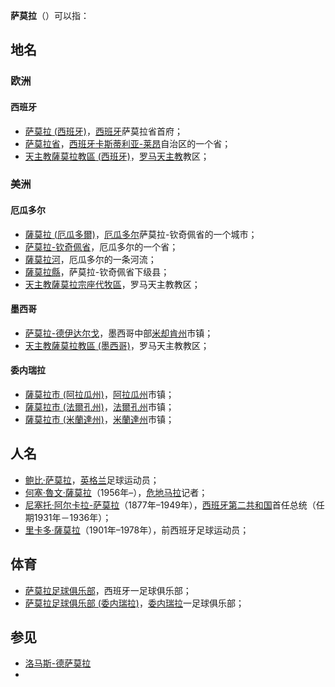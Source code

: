 {{noteTA
|G1=地名
}}
'''萨莫拉'''（{{lang-es|'''Zamora'''}}）可以指：
{{TOCright}}
==地名==
===欧洲===
====西班牙====
* [[萨莫拉_(西班牙)|萨莫拉 (西班牙)]]，[[西班牙|西班牙]]萨莫拉省首府；
* [[萨莫拉省|萨莫拉省]]，[[西班牙|西班牙]][[卡斯蒂利亚-莱昂|卡斯蒂利亚-莱昂]]自治区的一个省；
* [[天主教薩莫拉教區_(西班牙)|天主教薩莫拉教區 (西班牙)]]，[[罗马天主教|罗马天主教]]教区；

===美洲===

====厄瓜多尔====
* [[薩莫拉_(厄瓜多爾)|薩莫拉 (厄瓜多爾)]]，[[厄瓜多尔|厄瓜多尔]]萨莫拉-钦奇佩省的一个城市；
* [[萨莫拉-钦奇佩省|萨莫拉-钦奇佩省]]，厄瓜多尔的一个省；
* [[薩莫拉河|薩莫拉河]]，厄瓜多尔的一条河流；
* [[薩莫拉縣|薩莫拉縣]]，萨莫拉-钦奇佩省下级县；
* [[天主教薩莫拉宗座代牧區|天主教薩莫拉宗座代牧區]]，罗马天主教教区；

====墨西哥====
* [[萨莫拉-德伊达尔戈|萨莫拉-德伊达尔戈]]，墨西哥中部[[米却肯州|米却肯州]]市镇；
* [[天主教薩莫拉教區_(墨西哥)|天主教薩莫拉教區 (墨西哥)]]，罗马天主教教区；

====委内瑞拉====
* [[薩莫拉市_(阿拉瓜州)|薩莫拉市 (阿拉瓜州)]]，[[阿拉瓜州|阿拉瓜州]]市镇；
* [[薩莫拉市_(法爾孔州)|薩莫拉市 (法爾孔州)]]，[[法爾孔州|法爾孔州]]市镇；
* [[薩莫拉市_(米蘭達州)|薩莫拉市 (米蘭達州)]]，[[米蘭達州|米蘭達州]]市镇；

==人名==
*[[鲍比·萨莫拉|鲍比·萨莫拉]]，[[英格兰|英格兰]]足球运动员；
*[[何塞·魯文·薩莫拉|何塞·魯文·薩莫拉]]（1956年–），[[危地马拉|危地马拉]]记者；
*[[尼塞托·阿尔卡拉-萨莫拉|尼塞托·阿尔卡拉-萨莫拉]]（1877年–1949年），[[西班牙第二共和国|西班牙第二共和国]]首任总统（任期1931年－1936年）；
*[[里卡多·薩莫拉|里卡多·薩莫拉]]（1901年–1978年），前西班牙足球运动员；

==体育==
* [[萨莫拉足球俱乐部|萨莫拉足球俱乐部]]，西班牙一足球俱乐部；
* [[萨莫拉足球俱乐部_(委内瑞拉)|萨莫拉足球俱乐部 (委内瑞拉)]]，[[委内瑞拉|委内瑞拉]]一足球俱乐部；

==参见==
* [[洛马斯-德萨莫拉|洛马斯-德萨莫拉]] 
* {{in title|萨莫拉}}

{{disambig|Cat=三字地名消歧义}}